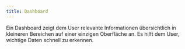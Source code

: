```yaml
---
title: Dashboard
---
```


Ein Dashboard zeigt dem User relevante Informationen übersichtlich in kleineren
Bereichen auf einer einzigen Oberfläche an. Es hilft dem User, wichtige Daten
schnell zu erkennen.
